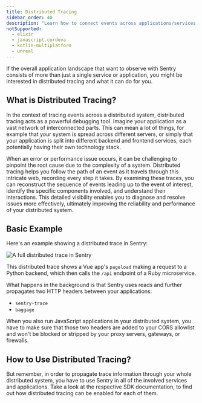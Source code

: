 ```yaml
---
title: Distributed Tracing
sidebar_order: 40
description: "Learn how to connect events across applications/services."
notSupported:
  - elixir
  - javascript.cordova
  - kotlin-multiplatform
  - unreal
---
```


If the overall application landscape that want to observe with Sentry consists of more than just a single service or application, you might be interested in distributed tracing and what it can do for you.

## What is Distributed Tracing?

In the context of tracing events across a distributed system, distributed tracing acts as a powerful debugging tool. Imagine your application as a vast network of interconnected parts. This can mean a lot of things, for example that your system is spread across different servers, or simply that your application is split into different backend and frontend services, each potentially having their own technology stack.

When an error or performance issue occurs, it can be challenging to pinpoint the root cause due to the complexity of a system. Distributed tracing helps you follow the path of an event as it travels through this intricate web, recording every step it takes. By examining these traces, you can reconstruct the sequence of events leading up to the event of interest, identify the specific components involved, and understand their interactions. This detailed visibility enables you to diagnose and resolve issues more effectively, ultimately improving the reliability and performance of your distributed system.

## Basic Example

Here's an example showing a distributed trace in Sentry:

![A full distributed trace in Sentry](distributed-trace-in-sentry.png)

This distributed trace shows a Vue app's `pageload` making a request to a Python backend, which then calls the `/api` endpoint of a Ruby microservice.

What happens in the background is that Sentry uses reads and further propagates two HTTP headers between your applications:

- `sentry-trace`
- `baggage`

When you also run JavaScript applications in your distributed system, you have to make sure that those two headers are added to your CORS allowlist and won't be blocked or stripped by your proxy servers, gateways, or firewalls.

## How to Use Distributed Tracing?

<PlatformContent includePath="distributed-tracing/how-to-use/" />

But remember, in order to propagate trace information through your whole distributed system, you have to use Sentry in all of the involved services and applications. Take a look at the respective SDK documentation, to find out how distributed tracing can be enabled for each of them.
